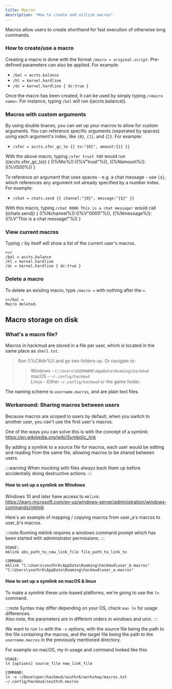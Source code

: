 ```yaml
---
title: Macros
description: "How to create and utilize macros"
---
```


Macros allow users to create shorthand for fast execution of otherwise long commands.

### How to create/use a macro

Creating a macro is done with the format `/macro = original.script`. Pre-defined parameters can also be applied. For example:

- `/bal = accts.balance`
- `/hl = kernel.hardline`
- `/dc = kernel.hardline { dc:true }`

Once the macro has been created, it can be used by simply typing `/<macro name>`. For instance, typing `/bal` will run ((accts.balance)).

### Macros with custom arguments

By using double braces, you can set up your macros to allow for custom arguments. You can reference specific arguments (seperated by spaces) using each argument's index, like `{0}`, `{1}`, and `{2}`. For example:

- `/xfer = accts.xfer_gc_to {{ to:"{0}", amount:{1} }}`

With the above macro, typing `/xfer trust 500` would run ((accts.xfer_gc_to)) \{ ((%Nto%)):((%V"trust"%)), ((%Namount%)):((%V500%)) \}

To reference an argument that uses spaces - e.g. a chat message - use `{$}`, which references any argument not already specified by a number index. For example:

- `/chat = chats.send {{ channel:"{0}", message:"{$}" }}`

With this macro, typing `/chat 0000 This is a chat message!` would call ((chats.send)) \{ ((%Nchannel%)):((%V"0000"%)), ((%Nmessage%)):((%V"This is a chat message!"%)) \}

### View current macros

Typing `/` by itself will show a list of the current user's macros.

```
>>/
/bal = accts.balance
/hl = kernel.hardline
/dc = kernel.hardline { dc:true }
```

### Delete a macro

To delete an existing macro, type `/macro =` with nothing after the `=`.

```
>>/bal =
Macro deleted.
```

## Macro storage on disk

### What's a macro file?

Macros in hackmud are stored in a file per user, which is located in the same place as `shell.txt`.

> Run ((%C#dir%)) and go two folders up. Or navigate to:
>
> > Windows - `C:\Users\USERNAME\AppData\Roaming\hackmud`\
> > macOS - `~/.config/hackmud`\
> > Linux - Either `~/.config/hackmud` or the game folder.

The naming scheme is `username.macros`, and are plain text files.

### Workaround: Sharing macros between users

Because macros are scoped to users by default, when you switch to another user, you can't use the first user's macros.

One of the ways you can solve this is with the concept of a symlink: https://en.wikipedia.org/wiki/Symbolic_link

By adding a symlink to a source file for macros, each user would be editing and reading from the same file, allowing macros to be shared between users.

:::warning
When mucking with files always back them up before accidentally doing destructive actions.
:::

#### How to set up a symlink on Windows

Windows 10 and later have access to `mklink`: https://learn.microsoft.com/en-us/windows-server/administration/windows-commands/mklink

Here's an example of mapping / copying macros from user_a's macros to user_b's macros.

:::note
Running mklink requires a windows command prompt which has been started with administrator permissions.
:::

```
USAGE:
mklink abs_path_to_new_link_file file_path_to_link_to

COMMAND:
mklink "C:\Users\southr6\AppData\Roaming\hackmud\user_b.macros" "C:\Users\southr6\AppData\Roaming\hackmud\user_a.macros"
```

#### How to set up a symlink on macOS & linux

To make a symlink these unix-based platforms, we're going to use the `ln` command.

:::note
Syntax may differ depending on your OS, check `man ln` for usage differences.  
Also note, the parameters are in different orders in windows and unix.
:::

We want to run `ln` with the `-s` options, with the source file being the path to the file containing the macros, and the target file being the path to the `username.macros` in the previously mentioned directory.

For example on macOS, my ln usage and command looked like this:

```
USAGE:
ln [options] source_file new_link_file

COMMAND:
ln -s ~/Developer/hackmud/southr6/workshop/macros.txt ~/.config/hackmud/southr6.macros
```
